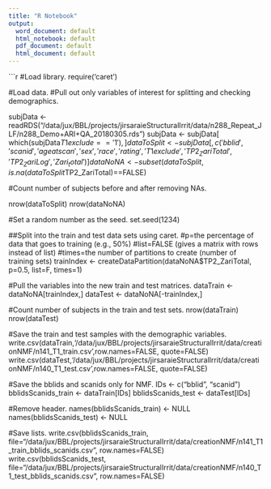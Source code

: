 ```yaml
---
title: "R Notebook"
output:
  word_document: default
  html_notebook: default
  pdf_document: default
  html_document: default
---
```



```r
#Load library.
require('caret')


#Load data. #Pull out only variables of interest for splitting and checking demographics.

subjData <- readRDS("/data/jux/BBL/projects/jirsaraieStructuralIrrit/data/n288_Repeat_JLF/n288_Demo+ARI+QA_20180305.rds")
subjData <- subjData[ which(subjData$T1exclude=='1'),] 
dataToSplit <- subjData[,c('bblid','scanid','ageatscan','sex','race','rating','T1exclude','TP2_ZariTotal','TP2_ZariLog','Zari_total')]
dataNoNA <- subset(dataToSplit,is.na(dataToSplit$TP2_ZariTotal)==FALSE)


#Count number of subjects before and after removing NAs.

nrow(dataToSplit)
nrow(dataNoNA)

#Set a random number as the seed.
set.seed(1234)

##Split into the train and test data sets using caret.
#p=the percentage of data that goes to training (e.g., 50%)
#list=FALSE (gives a matrix with rows instead of list) 
#times=the number of partitions to create (number of training sets)
trainIndex <- createDataPartition(dataNoNA$TP2_ZariTotal, p=0.5, list=F, times=1)

#Pull the variables into the new train and test matrices.
dataTrain <- dataNoNA[trainIndex,]
dataTest <- dataNoNA[-trainIndex,]

#Count number of subjects in the train and test sets.
nrow(dataTrain)
nrow(dataTest)

#Save the train and test samples with the demographic variables.
write.csv(dataTrain,'/data/jux/BBL/projects/jirsaraieStructuralIrrit/data/creationNMF/n141_T1_train.csv',row.names=FALSE, quote=FALSE)
write.csv(dataTest,'/data/jux/BBL/projects/jirsaraieStructuralIrrit/data/creationNMF/n140_T1_test.csv',row.names=FALSE, quote=FALSE)

#Save the bblids and scanids only for NMF.
IDs <- c("bblid", "scanid")
bblidsScanids_train <- dataTrain[IDs]
bblidsScanids_test <- dataTest[IDs]

#Remove header.
names(bblidsScanids_train) <- NULL
names(bblidsScanids_test) <- NULL

#Save lists.
write.csv(bblidsScanids_train, file="/data/jux/BBL/projects/jirsaraieStructuralIrrit/data/creationNMF/n141_T1_train_bblids_scanids.csv", row.names=FALSE)
write.csv(bblidsScanids_test, file="/data/jux/BBL/projects/jirsaraieStructuralIrrit/data/creationNMF/n140_T1_test_bblids_scanids.csv", row.names=FALSE)
